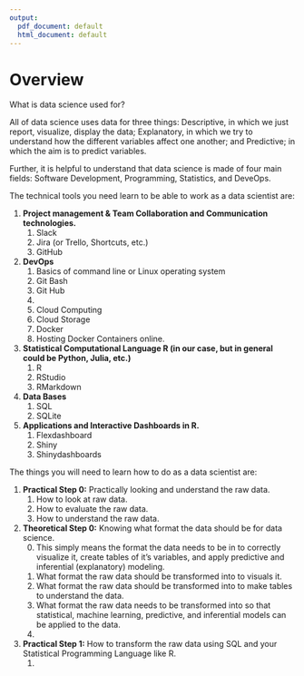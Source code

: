 ```yaml
---
output:
  pdf_document: default
  html_document: default
---
```

# Overview


What is data science used for?

All of data science uses data for three things: Descriptive, in which we just report, visualize, display the data; Explanatory, in which we try to understand how the different variables affect one another; and Predictive; in which the aim is to predict variables. 

Further, it is helpful to understand that data science is made of four main fields: Software Development, Programming, Statistics, and DeveOps.


The technical tools you need learn to be able to work as a data scientist are:

1. __Project management & Team Collaboration and Communication technologies.__
    1. Slack
    2. Jira (or Trello, Shortcuts, etc.)
    3. GitHub
2. __DevOps__
    1. Basics of command line or Linux operating system
    2. Git Bash
    3. Git Hub
    4. 
    5. Cloud Computing
    6. Cloud Storage
    7. Docker
    8. Hosting Docker Containers online.
3. __Statistical Computational Language R (in our case, but in general could be Python, Julia, etc.)__
    1. R
    2. RStudio
    3. RMarkdown
4. __Data Bases__
    1. SQL
    2. SQLite
5. __Applications and Interactive Dashboards in R.__
    1. Flexdashboard
    2. Shiny
    3. Shinydashboards


The things you will need to learn how to do as a data scientist are:

1. __Practical Step 0:__ Practically looking and understand the raw data. 
    1. How to look at raw data.
    2. How to evaluate the raw data. 
    3. How to understand the raw data.
    
2. __Theoretical Step 0:__ Knowing what format the data should be for data science.
    0. This simply means the format the data needs to be in to correctly visualize it, create tables of it's variables, and apply predictive and inferential (explanatory) modeling. 
    1. What format the raw data should be transformed into to visuals it. 
    2. What format the raw data should be transformed into to make tables to understand the data. 
    3. What format the raw data needs to be transformed into so that statistical, machine learning, predictive, and inferential models can be applied to the data. 
    4. 

3. __Practical Step 1:__ How to transform the raw data using SQL and your Statistical Programming Language like R. 
    1. 


